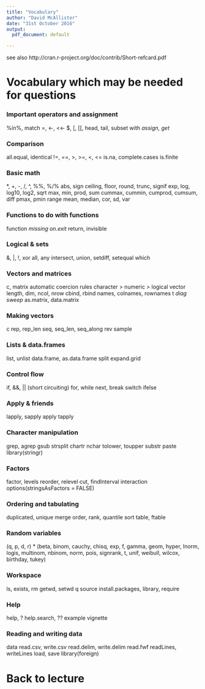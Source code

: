 ```yaml
---
title: "Vocabulary"
author: "David McAllister"
date: "31st October 2016"
output:
  pdf_document: default

---
```


see also http://cran.r-project.org/doc/contrib/Short-refcard.pdf

# Vocabulary which may be needed for questions

### Important operators and assignment
%in%, match
=, <-, <<-
$, [, [[, head, tail, subset
with
*assign, get*

### Comparison 
all.equal, identical
!=, ==, >, >=, <, <=
is.na, complete.cases
is.finite

### Basic math
*, +, -, /, ^, %%, %/%
abs, sign
ceiling, floor, round, trunc, signif
exp, log, log10, log2, sqrt
max, min, prod, sum
cummax, cummin, cumprod, cumsum, diff
pmax, pmin
range
mean, median, cor, sd, var


### Functions to do with functions
function
*missing*
*on.exit*
return, invisible

### Logical & sets 
&, |, !, xor
all, any
intersect, union, setdiff, setequal
which

### Vectors and matrices
c, matrix
automatic coercion rules  character > numeric > logical
vector
length, dim, ncol, nrow
cbind, rbind
names, colnames, rownames
t
*diag*
*sweep*
as.matrix, data.matrix

### Making vectors 
c
rep, rep_len
seq, seq_len, seq_along
rev
sample

### Lists & data.frames 
list, unlist
data.frame, as.data.frame
split
expand.grid

### Control flow 
if, &&, || (short circuiting)
for, while
next, break
switch
ifelse

### Apply & friends
lapply, sapply
apply
tapply

### Character manipulation 
grep, agrep
gsub
strsplit
chartr
nchar
tolower, toupper
substr
paste
library(stringr)

### Factors 
factor, levels
reorder, relevel
cut, findInterval
interaction
options(stringsAsFactors = FALSE)

### Ordering and tabulating 
duplicated, unique
merge
order, rank, quantile
sort
table, ftable

### Random variables 
(q, p, d, r) * (beta, binom, cauchy, chisq, exp, f, gamma, geom, 
  hyper, lnorm, logis, multinom, nbinom, norm, pois, signrank, t, 
  unif, weibull, wilcox, birthday, tukey)

###  Workspace 
ls, exists, rm
getwd, setwd
q
source
install.packages, library, require

### Help
help, ?
help.search, ??
example
vignette

### Reading and writing data
data
read.csv, write.csv
read.delim, write.delim
read.fwf
readLines, writeLines
load, save
library(foreign)

# Back to lecture